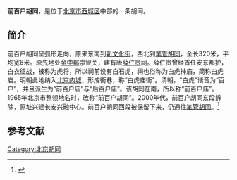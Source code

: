 '''前百户胡同'''，是位于[[北京市|北京市]][[西城区|西城区]]中部的一条胡同。

==简介==
前百户胡同呈弧形走向，原来东南到[[新文化街|新文化街]]，西北到[[笔管胡同|笔管胡同]]，全长320米，平均宽6米。原先地处[[金中都|金中都]]崇智关，建有唐[[薛仁贵|薛仁贵]]祠。薛仁贵曾经首任安东都护，白衣征战，被称为虎将，所以祠前设有白石虎，祠也俗称为白虎神庙，简称白虎庙。明朝此地纳入[[北京内城|北京内城]]，形成街巷，称“白虎庙街”。清朝，“白虎”谐音为“百户”，并且派生为“前百户庙”与“后百户庙”。该胡同在南，所以称“前百户庙”。1965年北京市整顿地名时，改称“前百户胡同”。2000年代，前百户胡同东段拆除，原址兴建长安兴融中心。前百户胡同西段被保留下来，仍通往[[笔管胡同|笔管胡同]]。<ref>{{Cite web |url=http://www.bjdclib.com/subdb/laneculture/lane/200907/t20090702_4202.html |title=前百户胡同，东华流韵，2009-07-02 |accessdate=2015-03-07 |archive-date=2015-04-02 |archive-url=https://web.archive.org/web/20150402095020/http://www.bjdclib.com/subdb/laneculture/lane/200907/t20090702_4202.html |dead-url=no }}</ref>

==参考文献==
{{reflist}}

[[Category:北京胡同|Category:北京胡同]]